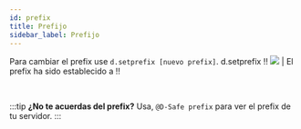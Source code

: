 ```yaml
---
id: prefix
title: Prefijo
sidebar_label: Prefijo
---
```


Para cambiar el prefix use `d.setprefix [nuevo prefix]`.
<DiscordMessages>
  <DiscordMessage author="Usuario" avatar="red">d.setprefix !!</DiscordMessage>
  <discord-message author="D-Safe" avatar="https://i.imgur.com/FFBgOWE.png" bot='true' verified='true'><img className="discord-emoji" src="https://cdn.discordapp.com/emojis/656224418946744320.gif?1"></img> | El prefix ha sido establecido a !!</discord-message>
</DiscordMessages>

<br/>

:::tip
**¿No te acuerdas del prefix?**
Usa, ``@D-Safe prefix`` para ver el prefix de tu servidor.
:::